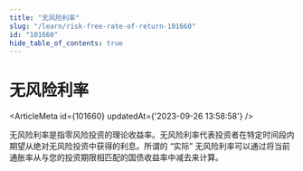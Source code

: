 ```yaml
---
title: "无风险利率"
slug: "/learn/risk-free-rate-of-return-101660"
id: "101660"
hide_table_of_contents: true
---
```



# 无风险利率

<ArticleMeta id={101660} updatedAt={'2023-09-26 13:58:58'} />
<div className='border-solid border-b border-t-0 my-4 border-[var(--ifm-color-gray-300)]' />

无风险利率是指零风险投资的理论收益率。无风险利率代表投资者在特定时间段内期望从绝对无风险投资中获得的利息。所谓的 “实际” 无风险利率可以通过将当前通胀率从与您的投资期限相匹配的国债收益率中减去来计算。
